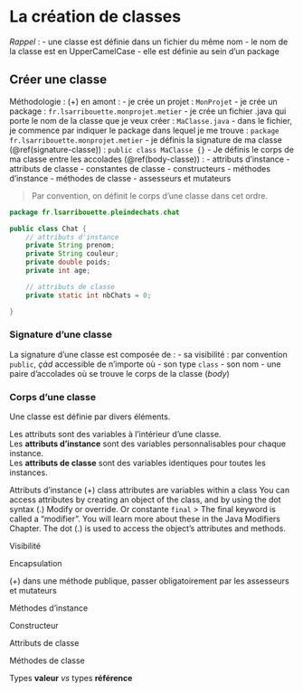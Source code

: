 # La création de classes

*Rappel* : 
    - une classe est définie dans un fichier du même nom
    - le nom de la classe est en UpperCamelCase
    - elle est définie au sein d'un package

## Créer une classe

Méthodologie :
    (+) en amont :
        - je crée un projet : `MonProjet`
        - je crée un package : `fr.lsarribouette.monprojet.metier`
        - je crée un fichier .java qui porte le nom de la classe que je veux créer : `MaClasse.java`
    - dans le fichier, je commence par indiquer le package dans lequel je me trouve : `package fr.lsarribouette.monprojet.metier`
    - je définis la signature de ma classe (\@ref(signature-classe)) : `public class MaClasse {}`
    - Je définis le corps de ma classe entre les accolades (\@ref(body-classe)) : 
        - attributs d'instance
        - attributs de classe
        - constantes de classe
        - constructeurs
        - méthodes d'instance
        - méthodes de classe
        - assesseurs et mutateurs

> Par convention, on définit le corps d'une classe dans cet ordre.

```java
package fr.lsarribouette.pleindechats.chat

public class Chat {
    // attributs d'instance
    private String prenom;
	private String couleur;
	private double poids;
	private int age;

    // attributs de classe
    private static int nbChats = 0;

}
```

### Signature d'une classe {#signature-classe}

La signature d'une classe est composée de :
    - sa visibilité : par convention `public`, *çàd* accessible de n'importe où
    - son type `class`
    - son nom
    - une paire d'accolades où se trouve le corps de la classe (*body*)

### Corps d'une classe {#body-classe}

Une classe est définie par divers éléments.

Les attributs sont des variables à l'intérieur d'une classe.  
Les **attributs d'instance** sont des variables personnalisables pour chaque instance.  
Les **attributs de classe** sont des variables identiques pour toutes les instances.




Attributs d'instance
(+) class attributes are variables within a class
    You can access attributes by creating an object of the class, and by using the dot syntax (.)
    Modify or override. Or constante `final`
    > The final keyword is called a "modifier". You will learn more about these in the Java Modifiers Chapter.
    The dot (.) is used to access the object's attributes and methods.

Visibilité

Encapsulation

(+) dans une méthode publique, passer obligatoirement par les assesseurs et mutateurs

Méthodes d'instance

Constructeur

Attributs de classe

Méthodes de classe

Types **valeur** *vs* types **référence**